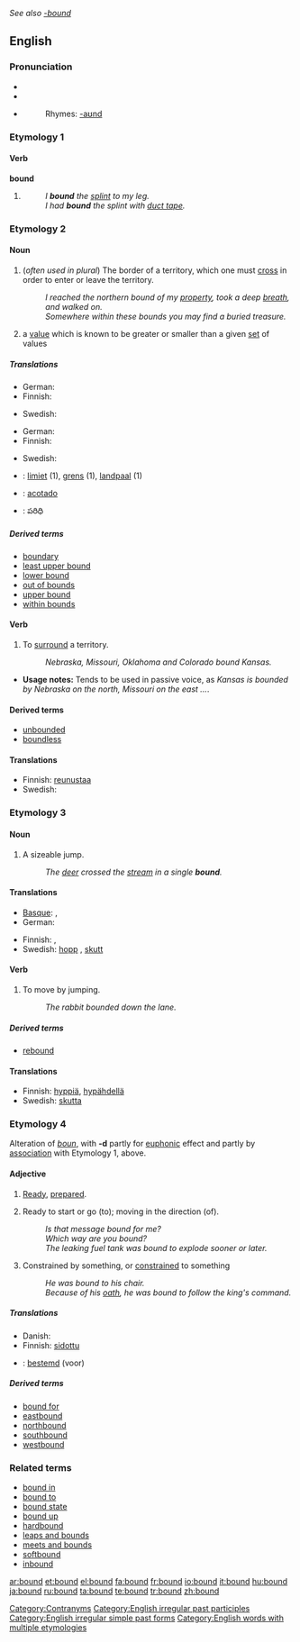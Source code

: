 ''See also [[-bound]]''
==English==

{{rank|expression|Duke|battle|736|bound|York|impossible|greatest}}

===Pronunciation===
*{{SAMPA|/"baUnd/}}
*{{IPA|/ˈbaʊnd/}}
*{{audio|en-us-bound.ogg|Audio (US)}}
*:Rhymes: [[Rhymes:English:-aʊnd|-aʊnd]]

===Etymology 1===

====Verb====
'''bound'''

# {{past of|bind}}
#: ''I '''bound''' the [[splint]] to my leg.''
#: ''I had '''bound''' the splint with [[duct tape]].''

===Etymology 2===

====Noun====
{{en-noun}}

# (''often used in plural'') The border of a territory, which one must [[cross]] in order to enter or leave the territory.
#: ''I reached the northern bound of my [[property]], took a deep [[breath]], and walked on.''
#: ''Somewhere within these bounds you may find a buried treasure.''
# {{mathematics}} a [[value]] which is known to be greater or smaller than a given [[set]] of values

=====Translations=====
{{trans-top|border of territory}}
* German: {{t|de|Abgrenzung}} {{f}}
* Finnish: {{t+|fi|raja}}
{{trans-mid}}
* Swedish: {{t+|sv|gräns|c}}
{{trans-bottom}}

{{trans-top|value greater (or smaller) than a given set}}
* German: {{t+|de|Schranke}} {{f}}
* Finnish: {{t-|fi|raja-arvo}}
{{trans-mid}}
* Swedish: {{t+|sv|gräns|c}}
{{trans-bottom}}

{{checktrans-top}}
*{{ttbc|Dutch}}: [[limiet]] (1), [[grens]] (1), [[landpaal]] (1)
*{{ttbc|Spanish}}: [[acotado]]
*{{ttbc|Telugu}}: పరిధి
{{checktrans-bottom}}

=====Derived terms=====
*[[boundary]]
*[[least upper bound]]
*[[lower bound]]
*[[out of bounds]]
*[[upper bound]]
*[[within bounds]]

====Verb====
{{en-verb}}

# To [[surround]] a territory.
#: ''Nebraska, Missouri, Oklahoma and Colorado bound Kansas.''
*'''Usage notes:''' Tends to be used in passive voice, as ''Kansas is bounded by Nebraska on the north, Missouri on the east ...''.

====Derived terms====
*[[unbounded]]
*[[boundless]]

====Translations====
* Finnish: [[reunustaa]]
* Swedish: {{t-|sv|gränsa till}}

===Etymology 3===

====Noun====
{{en-noun}}

# A sizeable jump.
#: ''The [[deer]] crossed the [[stream]] in a single '''bound'''.''

====Translations====
{{trans-top|sizeable jump}}
* [[Basque]]: {{t|eu|jauzi|xs=Basque}}, {{t-|eu|salto|xs=Basque}}
* German: {{t+|de|Sprung}} {{m}}
{{trans-mid}}
* Finnish: {{t-|fi|hyppy}}, {{t-|fi|loikka}}
* Swedish: [[hopp]] {{n}}, [[skutt]] {{n}}
{{trans-bottom}}

====Verb====
{{en-verb}}

# To move by jumping.
#: ''The rabbit bounded down the lane.''

=====Derived terms=====
*[[rebound]]

====Translations====
* Finnish: [[hyppiä]], [[hypähdellä]]
* Swedish: [[skutta]]

===Etymology 4===
Alteration of ''[[boun]]'', with '''-d''' partly for [[euphonic]] effect and partly by [[association]] with Etymology 1, above.

====Adjective====
{{en-adj}}

# {{obsolete}} [[ready|Ready]], [[prepared]].
# Ready to start or go (to); moving in the direction (of).
#: ''Is that message bound for me?''
#: ''Which way are you bound?''
#: ''The leaking fuel tank was bound to explode sooner or later.''
# Constrained by something, or [[constrain]]ed to something
#: ''He was bound to his chair.''
#: ''Because of his [[oath]], he was bound to follow the king's command.''

=====Translations=====
{{trans-top|Ready, prepared}}
{{trans-mid}}
{{trans-bottom}}

{{trans-top|Ready to start or go (to); moving in the direction (of)}}
{{trans-mid}}
{{trans-bottom}}

{{trans-top|Constrained by something, or constrained to something}}
* Danish: {{t|da|begrænset}}
* Finnish: [[sidottu]]
{{trans-mid}}
{{trans-bottom}}

{{checktrans-top}}
*{{ttbc|Dutch}}: [[bestemd]] (voor)
{{checktrans-bottom}}

=====Derived terms=====
*[[bound for]]
*[[eastbound]]
*[[northbound]]
*[[southbound]]
*[[westbound]]

===Related terms===
<!--These need to be put under the according etymologies-->
*[[bound in]]
*[[bound to]]
*[[bound state]]
*[[bound up]]
*[[hardbound]]
*[[leaps and bounds]]
*[[meets and bounds]]
*[[softbound]]
*[[inbound]]

[[Category:Contranyms]]
[[Category:English irregular past participles]]
[[Category:English irregular simple past forms]]
[[Category:English words with multiple etymologies]]

[[ar:bound]]
[[et:bound]]
[[el:bound]]
[[fa:bound]]
[[fr:bound]]
[[io:bound]]
[[it:bound]]
[[hu:bound]]
[[ja:bound]]
[[ru:bound]]
[[ta:bound]]
[[te:bound]]
[[tr:bound]]
[[zh:bound]]
